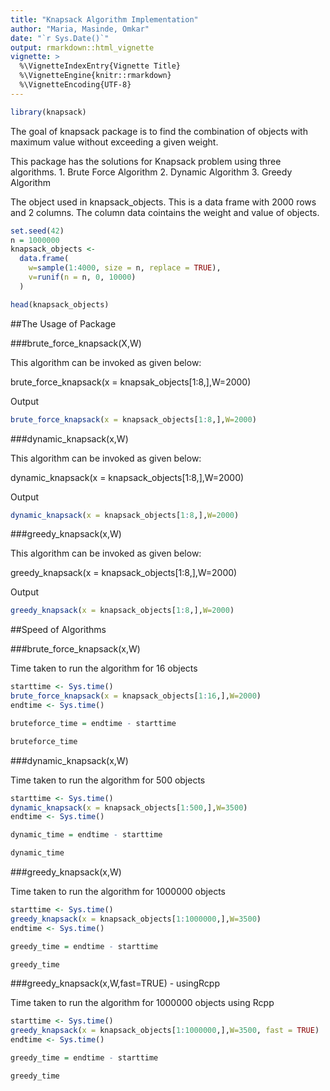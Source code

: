 ```yaml
---
title: "Knapsack Algorithm Implementation"
author: "Maria, Masinde, Omkar"
date: "`r Sys.Date()`"
output: rmarkdown::html_vignette
vignette: >
  %\VignetteIndexEntry{Vignette Title}
  %\VignetteEngine{knitr::rmarkdown}
  %\VignetteEncoding{UTF-8}
---
```


```r
library(knapsack)
```

The goal of knapsack package is to find the combination of objects with maximum value without exceeding a given weight. 

This package has the solutions for Knapsack problem using three algorithms.
1. Brute Force Algorithm
2. Dynamic Algorithm
3. Greedy Algorithm

The object used in knapsack_objects. This is a data frame with 2000 rows and 2 columns. The column data cointains the weight and value of objects.

```r
set.seed(42)
n = 1000000
knapsack_objects <-
  data.frame(
    w=sample(1:4000, size = n, replace = TRUE),
    v=runif(n = n, 0, 10000)
  )
```


```r
head(knapsack_objects)
```



##The Usage of Package

###brute_force_knapsack(X,W)

This algorithm can be invoked as given below:

brute_force_knapsack(x = knapsak_objects[1:8,],W=2000)

Output

```r
brute_force_knapsack(x = knapsack_objects[1:8,],W=2000)

```

###dynamic_knapsack(x,W)

This algorithm can be invoked as given below:

dynamic_knapsack(x = knapsack_objects[1:8,],W=2000)

Output

```r
dynamic_knapsack(x = knapsack_objects[1:8,],W=2000)

```


###greedy_knapsack(x,W)

This algorithm can be invoked as given below:

greedy_knapsack(x = knapsack_objects[1:8,],W=2000)

Output

```r
greedy_knapsack(x = knapsack_objects[1:8,],W=2000)

```

##Speed of Algorithms

###brute_force_knapsack(x,W)

Time taken to run the algorithm for 16 objects

```r
starttime <- Sys.time()
brute_force_knapsack(x = knapsack_objects[1:16,],W=2000)
endtime <- Sys.time()

bruteforce_time = endtime - starttime
```

```r
bruteforce_time
```


###dynamic_knapsack(x,W)

Time taken to run the algorithm for 500 objects

```r
starttime <- Sys.time()
dynamic_knapsack(x = knapsack_objects[1:500,],W=3500)
endtime <- Sys.time()

dynamic_time = endtime - starttime
```

```r
dynamic_time
```


###greedy_knapsack(x,W)

Time taken to run the algorithm for 1000000 objects

```r
starttime <- Sys.time()
greedy_knapsack(x = knapsack_objects[1:1000000,],W=3500)
endtime <- Sys.time()

greedy_time = endtime - starttime
```

```r
greedy_time
```

###greedy_knapsack(x,W,fast=TRUE) - usingRcpp

Time taken to run the algorithm for 1000000 objects using Rcpp

```r
starttime <- Sys.time()
greedy_knapsack(x = knapsack_objects[1:1000000,],W=3500, fast = TRUE)
endtime <- Sys.time()

greedy_time = endtime - starttime
```


```r
greedy_time
```
